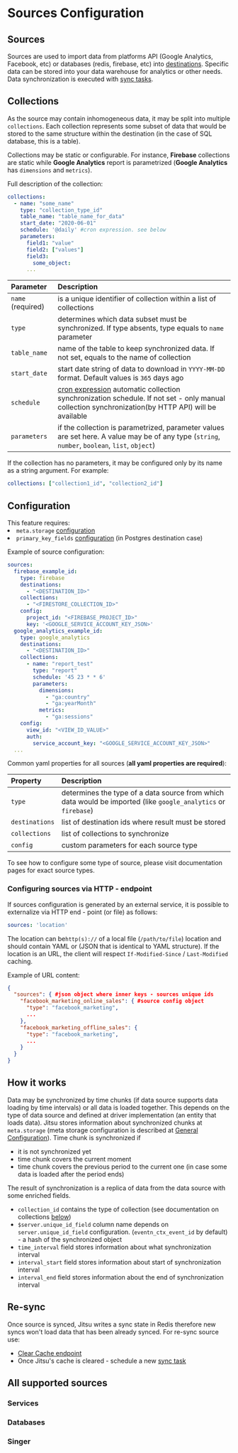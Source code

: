 # Sources Configuration

## Sources

Sources are used to import data from platforms API (Google Analytics, Facebook, etc) or databases (redis, firebase, etc) into [destinations](/docs/destinations-configuration).
Specific data can be stored into your data warehouse for analytics or other needs. Data synchronization is executed with [sync tasks](/docs/sources-configuration/sync-tasks).

## Collections

As the source may contain inhomogeneous data, it may be split into multiple `collections`. Each collection represents some subset of data that would be stored to the same structure within the destination (in the case of SQL database, this is a table).

Collections may be static or configurable. For instance, **Firebase** collections are static while **Google Analytics** report is parametrized (**Google Analytics** has `dimensions` and `metrics`).

Full description of the collection:

```yaml
collections:
  - name: "some_name"
    type: "collection_type_id"
    table_name: "table_name_for_data"
    start_date: "2020-06-01"
    schedule: '@daily' #cron expression. see below
    parameters:
      field1: "value"
      field2: ["values"]
      field3:
        some_object:
      ...
```

| Parameter | Description |
| :--- | :--- |
| `name` (required)  | is a unique identifier of collection within a list of collections |
| `type`  | determines which data subset must be synchronized. If type absents, type equals to `name` parameter |
| `table_name` | name of the table to keep synchronized data. If not set, equals to the name of collection |
| `start_date` | start date string of data to download in `YYYY-MM-DD` format. Default values is `365` days ago |
| `schedule`   | [cron expression](https://en.wikipedia.org/wiki/Cron) automatic collection synchronization schedule. If not set - only manual collection synchronization(by HTTP API) will be available |
| `parameters` | if the collection is parametrized, parameter values are set here. A value may be of any type (`string`, `number`, `boolean`, `list`, `object`) |

If the collection has no parameters, it may be configured only by its name as a string argument. For example:

```yaml
collections: ["collection1_id", "collection2_id"]
```

## Configuration

<Hint>
    This feature requires:
    <li><code inline="true">meta.storage</code> <a href="/docs/configuration">configuration</a></li>
    <li><code inline="true">primary_key_fields</code> <a href="/docs/configuration/primary-keys-configuration">configuration</a> (in Postgres destination case)</li>
</Hint>

Example of source configuration:

```yaml
sources:
  firebase_example_id:
    type: firebase
    destinations:
      - "<DESTINATION_ID>"
    collections:
      - "<FIRESTORE_COLLECTION_ID>"
    config:
      project_id: "<FIREBASE_PROJECT_ID>"
      key: '<GOOGLE_SERVICE_ACCOUNT_KEY_JSON>'
  google_analytics_example_id:
    type: google_analytics
    destinations:
      - "<DESTINATION_ID>"
    collections:
      - name: "report_test"
        type: "report"
        schedule: '45 23 * * 6'
        parameters:
          dimensions:
            - "ga:country"
            - "ga:yearMonth"
          metrics:
            - "ga:sessions"
    config:
      view_id: "<VIEW_ID_VALUE>"
      auth:
        service_account_key: "<GOOGLE_SERVICE_ACCOUNT_KEY_JSON>"
  ...

```

Common yaml properties for all sources (**all yaml properties are required**):

| Property | Description |
| :--- | :--- |
| `type`  | determines the type of a data source from which data would be imported (like `google_analytics` or `firebase`) |
| `destinations`  | list of destination ids where result must be stored |
| `collections`  | list of collections to synchronize |
| `config` | custom parameters for each source type |

To see how to configure some type of source, please visit documentation pages for exact source types.

### Configuring sources via HTTP - endpoint

If sources configuration is generated by an external service, it is possible to externalize via HTTP end - point \(or file\) as follows:

```yaml
sources: 'location'
```

The location can be`http(s)://` of a local file \(`/path/to/file`\) location and should contain YAML or \(JSON that is identical to YAML structure\). If the location is an URL, the client will respect `If-Modified-Since` / `Last-Modified` caching.

Example of URL content:

```json
{
  "sources": { #json object where inner keys - sources unique ids
    "facebook_marketing_online_sales": { #source config object
      "type": "facebook_marketing",
      ...
    },
    "facebook_marketing_offline_sales": {
      "type": "facebook_marketing",
      ...
    }
  }
}
```

## How it works

Data may be synchronized by time chunks (if data source supports data loading by time intervals) or all data is loaded together. This depends on the type of data source and defined at driver implementation (an entity that loads data). Jitsu stores information about synchronized chunks at `meta.storage` (meta storage configuration is described at [General Configuration](/docs/configuration)). Time chunk is synchronized if

* it is not synchronized yet
* time chunk covers the current moment
* time chunk covers the previous period to the current one (in case some data is loaded after the period ends)

The result of synchronization is a replica of data from the data source with some enriched fields.

* `collection_id` contains the type of collection (see documentation on collections [below](/docs/sources-configuration#collections))
* `$server.unique_id_field` column name depends on `server.unique_id_field` configuration. (`eventn_ctx_event_id` by default) - a hash of the synchronized object
* `time_interval` field stores information about what synchronization interval
* `interval_start` field stores information about start of synchronization interval
* `interval_end` field stores information about the end of synchronization interval

## Re-sync

Once source is synced, Jitsu writes a sync state in Redis therefore new syncs won't load data that has been already synced.
For re-sync source use:
- [Clear Cache endpoint](/docs/other-features/admin-endpoints#apiv1sourcesclearcache)
- Once Jitsu's cache is cleared - schedule a new [sync task](/docs/sources-configuration/sync-tasks)

## All supported sources

### Services

<LargeLink href="/docs/sources-configuration/facebook-marketing" title="Facebook Marketing"/>

<LargeLink href="/docs/sources-configuration/google-analytics" title="Google Analytics"/>

<LargeLink href="/docs/sources-configuration/google-play" title="Google Play"/>

### Databases

<LargeLink href="/docs/sources-configuration/firebase" title="Firebase"/>

<LargeLink href="/docs/sources-configuration/redis" title="Redis"/>

### Singer

<LargeLink href="/docs/sources-configuration/singer-taps" title="Singer"/>